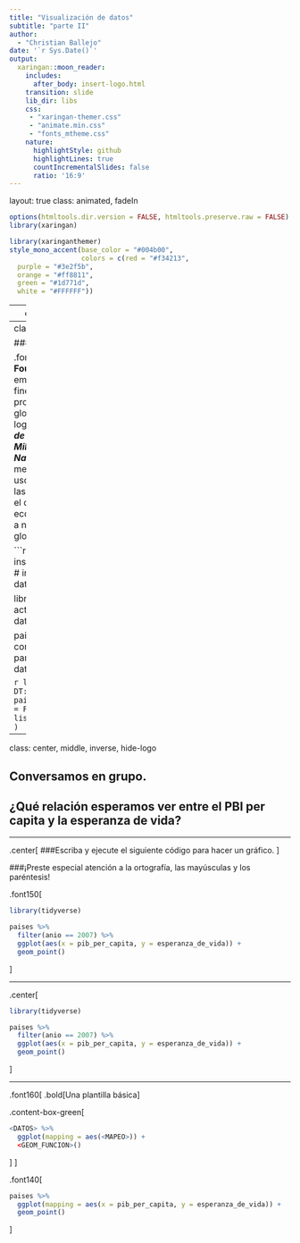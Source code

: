 ```yaml
---
title: "Visualización de datos"
subtitle: "parte II"  
author: 
  - "Christian Ballejo"
date: '`r Sys.Date()`'
output:
  xaringan::moon_reader:
    includes:
      after_body: insert-logo.html
    transition: slide
    lib_dir: libs
    css: 
     - "xaringan-themer.css"
     - "animate.min.css"
     - "fonts_mtheme.css"
    nature:
      highlightStyle: github
      highlightLines: true
      countIncrementalSlides: false
      ratio: '16:9'
---
```

layout: true
class: animated, fadeIn

```r
options(htmltools.dir.version = FALSE, htmltools.preserve.raw = FALSE)
library(xaringan)
```

```r
library(xaringanthemer)
style_mono_accent(base_color = "#004b00", 
                  colors = c(red = "#f34213",
  purple = "#3e2f5b",
  orange = "#ff8811",
  green = "#1d771d",
  white = "#FFFFFF"))
```

---
class: left, middle

background-image: url(assets/ggplot2.PNG), url(assets/str_ggplot2.PNG), url(assets/sistema_ggplot2.PNG)
background-size: 180px, 600px, 400px
background-position: 50% 15%, 50% 65%, 50% 95%

**ggplot2** es un paquete que se autodefine como librería para _**“crear elegantes visualizaciones de datos usando una gramática de gráficos”**_

El paquete propone un sistema que se basa en la idea que cualquier gráfico se puede construir usando tres componentes básicos:

---
class: left, top

### gapminder

.font110[ 
**Gapminder Foundation** es una empresa sueca sin fines de lucro que promueve el desarrollo global sostenible y el logro de los **_Objetivos de Desarrollo del Milenio de las Naciones Unidas_** mediante un mayor uso y comprensión de las estadísticas sobre el desarrollo social, económico y ambiental a nivel local, nacional y global.
]

```r
install.packages(datos)  # instalamos paquete datos

library(datos)  # activamos paquete datos

paises # llamamos al componente paises para visualizar sus datos
```

```r
library(datos)
DT::datatable(data = paises,
  fillContainer = F, options = list(pageLength = 4)
)
```

---
class: center, middle, inverse, hide-logo

## Conversamos en grupo. 

## ¿Qué relación esperamos ver entre el PBI per capita y la esperanza de vida?

---

.center[ 
###Escriba y ejecute el siguiente código para hacer un gráfico. 
]

###¡Preste especial atención a la ortografía, las mayúsculas y los paréntesis!


.font150[ 
```r
library(tidyverse)

paises %>% 
  filter(anio == 2007) %>% 
  ggplot(aes(x = pib_per_capita, y = esperanza_de_vida)) +
  geom_point()
```
]

---

.center[ 
```r
library(tidyverse)

paises %>% 
  filter(anio == 2007) %>% 
  ggplot(aes(x = pib_per_capita, y = esperanza_de_vida)) +
  geom_point()
```
]

---
.font160[ 
.bold[Una plantilla básica]


.content-box-green[
```r
<DATOS> %>% 
  ggplot(mapping = aes(<MAPEO>)) +
  <GEOM_FUNCION>()
```
]
]

.font140[ 
```r
paises %>% 
  ggplot(mapping = aes(x = pib_per_capita, y = esperanza_de_vida)) +
  geom_point()
```
]